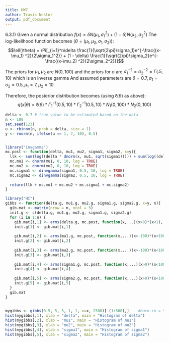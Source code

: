 ```yaml
---
title: HW7
author: Travis Nestor
output: pdf_document
---
```

  
6.3.1)
Given a normal distribution $f(x) = \delta N(\mu_1,\sigma_1 ^2) + (1 - \delta) N(\mu_2, \sigma_2 ^2)$
The log-likelihood function becomes ($\theta = (\mu_1,\mu_2,\sigma_1,\sigma_2)$):
$$\ell(\theta) = \Pi[_{i=1}^n\delta \frac{1}{\sqrt{2\pi}\sigma_1}e^{-\frac{(x-\mu_1) ^2}{2\sigma_1^2}} + (1 - \delta) \frac{1}{\sqrt{2\pi}\sigma_2}e^{-\frac{(x-\mu_2) ^2}{2\sigma_2^2}}]$$

The priors for $\mu_1, \mu_2$ are $N(0,100)$ and the priors for $\sigma$ are $\sigma_1^{-2} = \sigma_2^{-2} = \Gamma(.5, 10)$ which is an inverse gamma
And assumed parameters are $\delta = 0.7, \sigma_1 = \sigma_2 = 0.5, \mu_1 =7, \mu_2 = 10$

Therefore, the posterior distribution becomes (using $\ell(\theta)$ as above):
$$ q(x|\theta) = \ell(\theta) * \Gamma_1^{-1}(0.5, 10) * \Gamma_2^{-1}(0.5, 10) * N_1(0,100) * N_2(0,100)$$



```R


delta <- 0.7 # true value to be estimated based on the data
n <- 100
set.seed(123)
u <- rbinom(n, prob = delta, size = 1)
y <- rnorm(n, ifelse(u == 1, 7, 10), 0.5)


library("invgamma")
mc.post <- function(delta, mu1, mu2, sigma1, sigma2, x=y){
  llk <- sum(log((delta * dnorm(x, mu1, sqrt(sigma1))))) + sum(log((delta * dnorm(x, mu2, sqrt(sigma2)))))
  mc.mu1 <- dnorm(mu1, 0, 10, log = TRUE)
  mc.mu2 <- dnorm(mu2, 0, 10, log = TRUE)
  mc.sigma1 <- dinvgamma(sigma1, 0.5, 10, log = TRUE)   
  mc.sigma2 <- dinvgamma(sigma2, 0.5, 10, log = TRUE)
  
  return(llk + mc.mu1 + mc.mu2 + mc.sigma1 + mc.sigma2)
}

library("HI")
gibbs <- function(delta.g, mu1.g, mu2.g, sigma1.g, sigma2.g, x=y, n){
  gib.mat <- matrix(nrow = n, ncol = 5)
  init.g <- c(delta.g, mu1.g, mu2.g, sigma1.g, sigma2.g)
  for (i in 1:n) {
    gib.mat[i,1] <- arms(delta.g, mc.post, function(x,...)(x>0)*(x<1), 1, mu1 = init.g[2], mu2 = init.g[3], sigma1 = init.g[4], sigma2 = init.g[5] )
    init.g[1] <- gib.mat[i,1]
    
    gib.mat[i,2] <- arms(mu1.g, mc.post, function(x,...)(x>-100)*(x<100), 1, d = init.g[1], mu2 = init.g[3], sigma1 = init.g[4], sigma2 = init.g[5] )
    init.g[2] <- gib.mat[i,2]
    
    gib.mat[i,3] <- arms(mu2.g, mc.post, function(x,...)(x>-100)*(x<100), 1, d = init.g[1], mu1 = init.g[2], sigma1 = init.g[4], sigma2 = init.g[5] )
    init.g[3] <- gib.mat[i,3]
    
    gib.mat[i,4] <- arms(sigma1.g, mc.post, function(x,...)(x>0)*(x<100), 1, d = init.g[1], mu2 = init.g[3], mu1 = init.g[2], sigma2 = init.g[5] )
    init.g[4] <- gib.mat[i,4]
    
    gib.mat[i,5] <- arms(sigma2.g, mc.post, function(x,...)(x>0)*(x<100), 1, d = init.g[1], mu2 = init.g[3], sigma1 = init.g[4], mu1 = init.g[2] )
    init.g[5] <- gib.mat[i,5]
  }
  gib.mat
}
  

mygibbs <- gibbs(0.5, 5, 5, 1, 1, x=x, 2500)[-(1:500),]    #burn-in = 500
hist(mygibbs[,1], xlab = "delta", main = "Histogram of delta")
hist(mygibbs[,2], xlab = "mu1", main = "Histogram of mu1")
hist(mygibbs[,3], xlab = "mu2", main = "Histogram of mu2")
hist(mygibbs[,4], xlab = "sigma1", main = "Histogram of sigma1")
hist(mygibbs[,5], xlab = "sigma2", main = "Histogram of sigma2")

```
